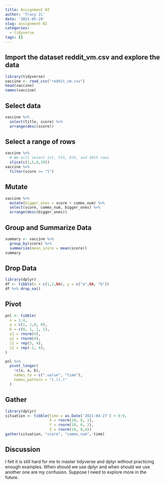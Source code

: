 ```yaml
---
title: Assignment 02
author: 'Tracy Ji'
date: '2021-05-29'
slug: assignment-02
categories:
  - tidyverse
tags: []
---
```


## Import the dataset reddit_vm.csv and explore the data
```r
library(tidyverse)
vaccine <- read_csv("reddit_vm.csv")
head(vaccine)
names(vaccine)
```

## Select data
```r
vaccine %>%
  select(title, score) %>%
  arrange(desc(score))
```

## Select a range of rows 
```r
vaccine %>%
  # We will select 1st, 5th, 8th, and 10th rows
  slice(c(1,5,8,10))
vaccine %>%
  filter(score >= "1")
```

## Mutate
```r
vaccine %>%
  mutate(bigger_ones = score + comms_num) %>%
  select(score, comms_num, bigger_ones) %>%
  arrange(desc(bigger_ones))
```

## Group and Summarize Data
```r
summary <- vaccine %>%
  group_by(score) %>%
  summarize(mean_score = mean(score))
summary
```
## Drop Data
```r
library(dplyr)
df <- tibble(x = c(1,2,NA), y = c("a",NA, "b"))
df %>% drop_na()
```

## Pivot
```r
pnl <- tibble(
  x = 1:4,
  a = c(1, 1,0, 0),
  b = c(0, 1, 1, 1),
  y1 = rnorm(4),
  y2 = rnorm(4),
  z1 = rep(3, 4),
  z2 = rep(-2, 4),
)

pnl %>% 
  pivot_longer(
    !c(x, a, b), 
    names_to = c(".value", "time"), 
    names_pattern = "(.)(.)"
  )
```
## Gather
```r
library(dplyr)
situation <- tibble(time = as.Date('2021-04-27') + 0:9,
                    X = rnorm(10, 0, 1), 
                    Y = rnorm(10, 0, 2),
                    Z = rnorm(10, 0,4))
gather(situation, "score", "comms_num",-time)
```
## Discussion
I felt it is still hard for me to master tidyverse and dplyr without practicing enough examples. When should we use dplyr and when should we use another one are my confusion. Suppose I need to explore more in the future.

